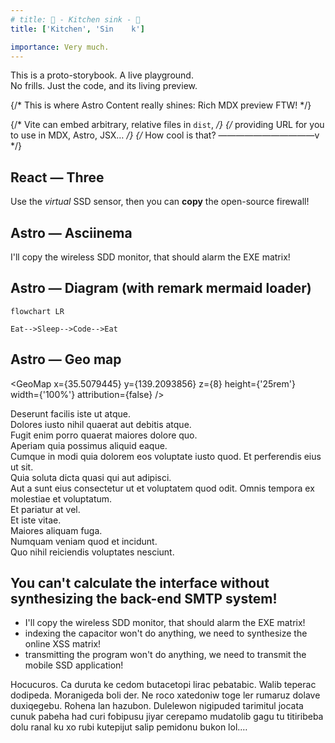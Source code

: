 ```yaml
---
# title: 🥞 - Kitchen sink - 🥘
title: ['Kitchen', 'Sin    k']

importance: Very much.
---
```


This is a proto-storybook. A live playground.  
No frills. Just the code, and its living preview.

{/* This is where Astro Content really shines: Rich MDX preview FTW! */}


{/* Vite can embed arbitrary, relative files in `dist`, */}
{/* providing URL for you to use in MDX, Astro, JSX… */}
{/* How cool is that? ———————————v */}

## React — Three

<ThreeJuggler client:load count={10} />

Use the _virtual_ SSD sensor, then you can **copy** the open-source firewall!

## Astro — Asciinema

<TerminalPlayer url={asciiCastDemo1} />

I'll copy the wireless SDD monitor, that should alarm the EXE matrix!

## Astro — Diagram (with remark mermaid loader)

```mermaid
flowchart LR

Eat-->Sleep-->Code-->Eat
```

## Astro — Geo map

<GeoMap
  x={35.5079445}
  y={139.2093856}
  z={8}
  height={'25rem'}
  width={'100%'}
  attribution={false}
/>

Deserunt facilis iste ut atque.  
Dolores iusto nihil quaerat aut debitis atque.  
Fugit enim porro quaerat maiores dolore quo.  
Aperiam quia possimus aliquid eaque.  
Cumque in modi quia dolorem eos voluptate iusto quod.
Et perferendis eius ut sit.  
Quia soluta dicta quasi qui aut adipisci.  
Aut a sunt eius consectetur ut et voluptatem quod odit.
Omnis tempora ex molestiae et voluptatum.  
Et pariatur at vel.  
Et iste vitae.  
Maiores aliquam fuga.  
Numquam veniam quod et incidunt.  
Quo nihil reiciendis voluptates nesciunt.

## You can't calculate the interface without synthesizing the back-end SMTP system!

- I'll copy the wireless SDD monitor, that should alarm the EXE matrix!
- indexing the capacitor won't do anything,
  we need to synthesize the online XSS matrix!
- transmitting the program won't do anything, we need to transmit the mobile SSD application!

Hocucuros. Ca duruta ke cedom butacetopi lirac pebatabic. Walib teperac dodipeda. Moranigeda boli der. Ne roco xatedoniw toge ler rumaruz dolave duxiqegebu. Rohena lan hazubon. Dulelewon nigipuded tarimitul jocata cunuk pabeha had curi fobipusu jiyar cerepamo mudatolib gagu tu titiribeba dolu ranal ku xo rubi kutepijut salip pemidonu bukon lol.…
